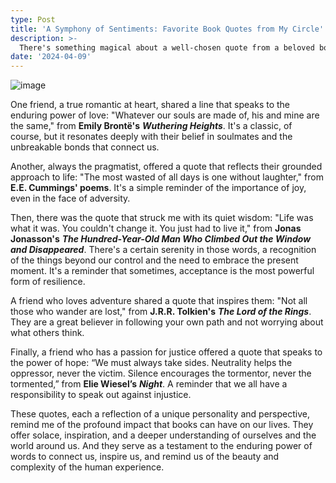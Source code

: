 ```yaml
---
type: Post
title: 'A Symphony of Sentiments: Favorite Book Quotes from My Circle'
description: >-
  There's something magical about a well-chosen quote from a beloved book. It's like capturing lightning in a bottle, a perfect distillation of a story's essence. Recently, I asked a few of my closest friends to share their all-time favorite literary quotes, and the results were a fascinating tapestry of perspectives.
date: '2024-04-09'
---
```

![image](/images/01.webp)

One friend, a true romantic at heart, shared a line that speaks to the enduring power of love: "Whatever our souls are made of, his and mine are the same," from **Emily Brontë's** _**Wuthering Heights**_. It's a classic, of course, but it resonates deeply with their belief in soulmates and the unbreakable bonds that connect us.

Another, always the pragmatist, offered a quote that reflects their grounded approach to life: "The most wasted of all days is one without laughter," from **E.E. Cummings' poems**. It's a simple reminder of the importance of joy, even in the face of adversity.

Then, there was the quote that struck me with its quiet wisdom: "Life was what it was. You couldn't change it. You just had to live it," from **Jonas Jonasson's** _**The Hundred-Year-Old Man Who Climbed Out the Window and Disappeared**_. There's a certain serenity in those words, a recognition of the things beyond our control and the need to embrace the present moment. It's a reminder that sometimes, acceptance is the most powerful form of resilience.

A friend who loves adventure shared a quote that inspires them: "Not all those who wander are lost," from **J.R.R. Tolkien's** _**The Lord of the Rings**_. They are a great believer in following your own path and not worrying about what others think.

Finally, a friend who has a passion for justice offered a quote that speaks to the power of hope: “We must always take sides. Neutrality helps the oppressor, never the victim. Silence encourages the tormentor, never the tormented,” from **Elie Wiesel’s** _**Night**_. A reminder that we all have a responsibility to speak out against injustice.

These quotes, each a reflection of a unique personality and perspective, remind me of the profound impact that books can have on our lives. They offer solace, inspiration, and a deeper understanding of ourselves and the world around us. And they serve as a testament to the enduring power of words to connect us, inspire us, and remind us of the beauty and complexity of the human experience.